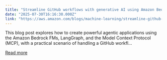 ```yaml
---
title: "Streamline GitHub workflows with generative AI using Amazon Bedrock and MCP"
date: "2025-07-30T16:16:30.000Z"
link: "https://aws.amazon.com/blogs/machine-learning/streamline-github-workflows-with-generative-ai-using-amazon-bedrock-and-mcp/"
---
```


This blog post explores how to create powerful agentic applications using the Amazon Bedrock FMs, LangGraph, and the Model Context Protocol (MCP), with a practical scenario of handling a GitHub workfl...

[Read more](https://aws.amazon.com/blogs/machine-learning/streamline-github-workflows-with-generative-ai-using-amazon-bedrock-and-mcp/)
